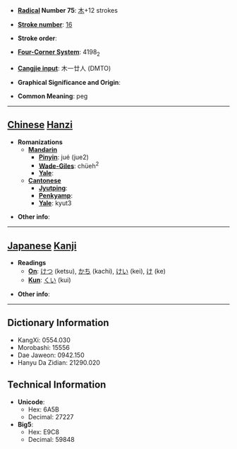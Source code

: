 * '''[[Wiktionary:Chinese radical index| Radical]] Number 75''': [[Wiktionary:Chinese radical index 木|木]]+12 strokes

* '''[[Wiktionary:Chinese total strokes index|Stroke number]]''': [[Wiktionary:Chinese total strokes index 16|16]]

* '''Stroke order''': 

* '''[[Wiktionary:Chinese four corner index|Four-Corner System]]''': 4198<sub>2</sub>

* '''[[Wiktionary:Chinese Cangjie index|Cangjie input]]''': 木一廿人 (DMTO)

* '''Graphical Significance and Origin''': 

* '''Common Meaning''': peg

----

== [[Chinese]] [[Hanzi]] ==

* '''Romanizations'''
** '''[[Mandarin]]'''
*** '''[[Pinyin]]''': jué (jue2)
*** '''[[Wade-Giles]]''': chüeh<sup>2</sup>
*** '''[[Yale]]''': 
** '''[[Cantonese]]'''
*** '''[[Jyutping]]''':
*** '''[[Penkyamp]]''': 
*** '''[[Yale]]''': kyut3

* '''Other info''': 

----

== [[Japanese]] [[Kanji]] ==

* '''Readings'''
** '''[[On]]''': [[けつ]] (ketsu), [[かち]] (kachi), [[けい]] (kei), [[け]] (ke)
** '''[[Kun]]''': [[くい]] (kui)

* '''Other info''':  

----

== Dictionary Information ==

* KangXi: 0554.030
* Morobashi: 15556
* Dae Jaweon: 0942.150
* Hanyu Da Zidian: 21290.020

== Technical Information ==

* '''Unicode''':
** Hex: 6A5B
** Decimal: 27227
* '''Big5''':
** Hex: E9C8
** Decimal: 59848